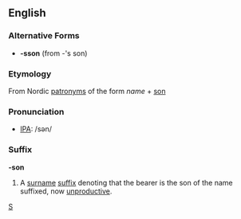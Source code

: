 ==English==
===Alternative Forms===
* '''-sson''' (from -'s son)

===Etymology===
From Nordic [[patronym|patronyms]] of the form ''name'' + [[son]]

===Pronunciation===
* [[Wiktionary:Pronunciation_key|IPA]]: /sən/

===Suffix===
'''-son'''
# A [[surname]] [[suffix]] denoting that the bearer is the son of the name suffixed, now [[unproductive]].

[[Category:English suffixes|S]]